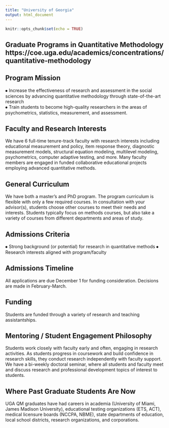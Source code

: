 ---
title: "University of Georgia"
output: html_document
---

```{r setup, include=FALSE}
knitr::opts_chunk$set(echo = TRUE)
```


## Graduate Programs in Quantitative Methodology  https://coe.uga.edu/academics/concentrations/quantitative-methodology {-}

## Program Mission  {-}
⦁	Increase the effectiveness of research and assessment in the social sciences by advancing quantitative methodology through state-of-the-art research  
⦁	Train students to become high-quality researchers in the areas of psychometrics, statistics, measurement, and assessment.  



## Faculty and Research Interests  {-}
We have 6 full-time tenure-track faculty with research interests including educational measurement and policy, item response theory, diagnostic measurement models, structural equation modeling, multilevel modeling, psychometrics, computer adaptive testing, and more. Many faculty members are engaged in funded collaborative educational projects employing advanced quantitative methods.




## General Curriculum  {-}
We have both a master’s and PhD program. The program curriculum is flexible with only a few required courses. In consultation with your advisor(s), students choose other courses to meet their needs and interests. Students typically focus on methods courses, but also take a variety of courses from different departments and areas of study.






## Admissions Criteria  {-}
⦁	Strong background (or potential) for research in quantitative methods
⦁	Research interests aligned with program/faculty


 


## Admissions Timeline  {-}
All applications are due December 1 for funding consideration. Decisions are made in February-March.






## Funding  {-}
Students are funded through a variety of research and teaching assistantships.

## Mentoring / Student Engagement Philosophy  {-}
Students work closely with faculty early and often, engaging in research activities. As students progress in coursework and build confidence in research skills, they conduct research independently with faculty support. We have a bi-weekly doctoral seminar, where
all students and faculty meet and discuss research and professional development topics of interest to students.







## Where Past Graduate Students Are Now  {-}
UGA QM graduates have had careers in academia (University of Miami, James Madison University), educational testing organizations (ETS, ACT), medical licensure boards (NCCPA, NBME), state departments of education, local school districts, research organizations, and corporations.




